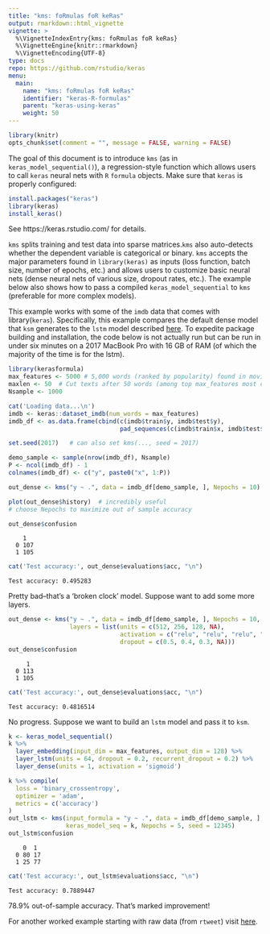 ```yaml
---
title: "kms: foRmulas foR keRas"
output: rmarkdown::html_vignette
vignette: >
  %\VignetteIndexEntry{kms: foRmulas foR keRas}
  %\VignetteEngine{knitr::rmarkdown}
  %\VignetteEncoding{UTF-8}
type: docs
repo: https://github.com/rstudio/keras
menu:
  main:
    name: "kms: foRmulas foR keRas"
    identifier: "keras-R-formulas"
    parent: "keras-using-keras"
    weight: 50
---
```


```r
library(knitr)
opts_chunk$set(comment = "", message = FALSE, warning = FALSE)
```


The goal of this document is to introduce `kms` (as in `keras_model_sequential()`), a regression-style function which allows users to call `keras` neural nets with `R` `formula` objects. Make sure that `keras` is properly configured:

```r
install.packages("keras")
library(keras)
install_keras()
```
See https://keras.rstudio.com/ for details.  

`kms` splits training and test data into sparse matrices.`kms` also auto-detects whether the dependent variable is categorical or binary. `kms` accepts the major parameters found in `library(keras)` as inputs (loss function, batch size, number of epochs, etc.) and allows users to customize basic neural nets (dense neural nets of various size, dropout rates, etc.).  The example below also shows how to pass a compiled `keras_model_sequential` to `kms` (preferable for more complex models). 

This example works with some of the `imdb` data that comes with library(`keras`). Specifically, this example compares the default dense model that `ksm` generates to the `lstm` model described [here](https://keras.rstudio.com/articles/examples/imdb_lstm.html). To expedite package building and installation, the code below is not actually run but can be run in under six minutes on a 2017 MacBook Pro with 16 GB of RAM (of which the majority of the time is for the lstm). 


```r
library(kerasformula)
max_features <- 5000 # 5,000 words (ranked by popularity) found in movie reviews
maxlen <- 50  # Cut texts after 50 words (among top max_features most common words) 
Nsample <- 1000 

cat('Loading data...\n')
imdb <- keras::dataset_imdb(num_words = max_features)
imdb_df <- as.data.frame(cbind(c(imdb$train$y, imdb$test$y),
                               pad_sequences(c(imdb$train$x, imdb$test$x))))

set.seed(2017)   # can also set kms(..., seed = 2017)

demo_sample <- sample(nrow(imdb_df), Nsample)
P <- ncol(imdb_df) - 1
colnames(imdb_df) <- c("y", paste0("x", 1:P))

out_dense <- kms("y ~ .", data = imdb_df[demo_sample, ], Nepochs = 10)

plot(out_dense$history)  # incredibly useful 
# choose Nepochs to maximize out of sample accuracy

out_dense$confusion
```


```
    1
  0 107
  1 105
```
```r
cat('Test accuracy:', out_dense$evaluations$acc, "\n")
```
```
Test accuracy: 0.495283 
```

Pretty bad--that's a 'broken clock' model. Suppose want to add some more layers. 

```r
out_dense <- kms("y ~ .", data = imdb_df[demo_sample, ], Nepochs = 10, 
                 layers = list(units = c(512, 256, 128, NA), 
                               activation = c("relu", "relu", "relu", "softmax"), 
                               dropout = c(0.5, 0.4, 0.3, NA)))
out_dense$confusion
```
```
     1
  0 113
  1 105
```
```r
cat('Test accuracy:', out_dense$evaluations$acc, "\n")
```
```
Test accuracy: 0.4816514
```

No progress. Suppose we want to build an `lstm` model and pass it to `ksm`.

```r
k <- keras_model_sequential()
k %>%
  layer_embedding(input_dim = max_features, output_dim = 128) %>% 
  layer_lstm(units = 64, dropout = 0.2, recurrent_dropout = 0.2) %>% 
  layer_dense(units = 1, activation = 'sigmoid')

k %>% compile(
  loss = 'binary_crossentropy',
  optimizer = 'adam',
  metrics = c('accuracy')
)
out_lstm <- kms(input_formula = "y ~ .", data = imdb_df[demo_sample, ], 
                keras_model_seq = k, Nepochs = 5, seed = 12345)
out_lstm$confusion
```
```
    0  1
  0 80 17
  1 25 77
```

```r
cat('Test accuracy:', out_lstm$evaluations$acc, "\n")
```
```
Test accuracy: 0.7889447 
```

78.9% out-of-sample accuracy. That's marked improvement!

For another worked example starting with raw data (from `rtweet`) visit [here](https://github.com/rdrr1990/code/blob/master/kms.md).